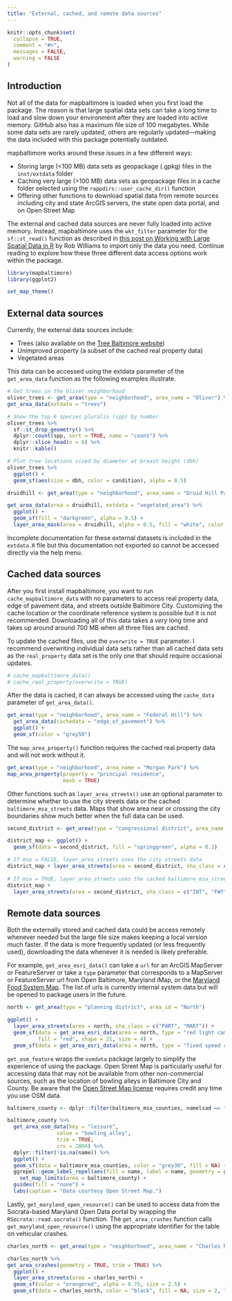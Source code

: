 ```yaml
---
title: "External, cached, and remote data sources"
---
```


```r
knitr::opts_chunk$set(
  collapse = TRUE,
  comment = "#>",
  messages = FALSE,
  warning = FALSE
)
```

## Introduction

Not all of the data for mapbaltimore is loaded when you first load the package. The reason is that large spatial data sets can take a long time to load and slow down your environment after they are loaded into active memory. GitHub also has a maximum file size of 100 megabytes. While some data sets are rarely updated, others are regularly updated—making the data included with this package potentially outdated.

mapbaltimore works around these issues in a few different ways:

- Storing large (<100 MB) data sets as geopackage (.gpkg) files in the `inst/extdata` folder
- Caching very large (>100 MB) data sets as geopackage files in a cache folder selected using the `rappdirs::user_cache_dir()` function
- Offering other functions to download spatial data from remote sources including city and state ArcGIS servers, the state open data portal, and on Open Street Map

The external and cached data sources are never fully loaded into active memory. Instead, mapbaltimore uses the `wkt_filter` parameter for the `sf::st_read()` function as described in [this post on Working with Large Spatial Data in R](https://jayrobwilliams.com/posts/2020/09/spatial-sql) by Rob Williams to import only the data you need. Continue reading to explore how these three different data access options work within the package.

```r
library(mapbaltimore)
library(ggplot2)

set_map_theme()
```

## External data sources

Currently, the external data sources include:

- Trees (also available on the [Tree Baltimore website](https://baltimore.maps.arcgis.com/apps/webappviewer/index.html?id=d2cfbbe9a24b4d988de127852e6c26c8%20))
- Unimproved property (a subset of the cached real property data)
- Vegetated areas

This data can be accessed using the extdata parameter of the `get_area_data` function as the following examples illustrate.

```r
# Get trees in the Oliver neighborhood
oliver_trees <- get_area(type = "neighborhood", area_name = "Oliver") %>% 
get_area_data(extdata = "trees")

# Show the top 6 species pluralis (spp) by number
oliver_trees %>% 
  sf::st_drop_geometry() %>% 
  dplyr::count(spp, sort = TRUE, name = "count") %>% 
  dplyr::slice_head(n = 6) %>% 
  knitr::kable()

# Plot tree locations sized by diameter at breast height (dbh)
oliver_trees %>% 
  ggplot() +
  geom_sf(aes(size = dbh, color = condition), alpha = 0.5)
```

```r
druidhill <- get_area(type = "neighborhood", area_name = "Druid Hill Park")

get_area_data(area = druidhill, extdata = "vegetated_area") %>% 
  ggplot() +
  geom_sf(fill = "darkgreen", alpha = 0.5) +
  layer_area_mask(area = druidhill, alpha = 0.5, fill = "white", color = NA, dist = 5)
```

Incomplete documentation for these external datasets is included in the `extdata.R` file but this documentation not exported so cannot be accessed directly via the help menu.

## Cached data sources

After you first install mapbaltimore, you want to run `cache_mapbaltimore_data` with no parameters to access real property data, edge of pavement data, and streets outside Baltimore City. Customizing the cache location or the coordinate reference system is possible but it is not recommended. Downloading all of this data takes a *very* long time and takes up around around 700 MB when all three files are cached.

To update the cached files, use the `overwrite = TRUE` parameter. I recommend overwriting individual data sets rather than all cached data sets as the `real_property` data set is the only one that should require occasional updates.

```r
# cache_mapbaltimore_data()
# cache_real_property(overwrite = TRUE)
```

After the data is cached, it can always be accessed using the `cache_data` parameter of `get_area_data()`.

```r
get_area(type = "neighborhood", area_name = "Federal Hill") %>% 
  get_area_data(cachedata = "edge_of_pavement") %>% 
  ggplot() +
  geom_sf(color = "grey50")
```

The `map_area_property()` function requires the cached real property data and will not work without it.

```r
get_area(type = "neighborhood", area_name = "Morgan Park") %>% 
map_area_property(property = "principal residence",
                  mask = TRUE)
```

Other functions such as `layer_area_streets()` use an optional parameter to determine whether to use the city streets data or the cached `baltimore_msa_streets` data. Maps that show area near or crossing the city boundaries show much better when the full data can be used.

```r
second_district <- get_area(type = "congressional district", area_name = "2nd District")

district_map <- ggplot() +
  geom_sf(data = second_district, fill = "springgreen", alpha = 0.2)

# If msa = FALSE, layer_area_streets uses the city streets data
district_map + layer_area_streets(area = second_district, sha_class = c("INT", "FWY"))
  
# If msa = TRUE, layer_area_streets uses the cached baltimore_msa_streets data
district_map +
  layer_area_streets(area = second_district, sha_class = c("INT", "FWY"), msa = TRUE)
```

## Remote data sources

Both the externally stored and cached data could be access remotely whenever needed but the large file size makes keeping a local version much faster. If the data is more frequently updated (or less frequently used), downloading the data whenever it is needed is likely preferable.

For example, `get_area_esri_data()` can take a `url` for an ArcGIS MapServer or FeatureServer or take a `type` parameter that corresponds to a MapServer or FeatureServer url from Open Baltimore, Maryland iMap, or the [Maryland Food System Map](https://mdfoodsystemmap.org/). The list of urls is currently internal system data but will be opened to package users in the future. 

```r
north <- get_area(type = "planning district", area_id = "North")

ggplot() +
  layer_area_streets(area = north, sha_class = c("PART", "MART")) +
  geom_sf(data = get_area_esri_data(area = north, type = "red light cameras"),
          fill = "red", shape = 21, size = 4) +
  geom_sf(data = get_area_esri_data(area = north, type = "fixed speed cameras"), fill = "yellow", shape = 25, size = 2)
```

`get_osm_feature` wraps the `osmdata` package largely to simplify the experience of using the package. Open Street Map is particularly useful for accessing data that may not be available from other non-commercial sources, such as the location of bowling alleys in Baltimore City and County. Be aware that the [Open Street Map license](https://wiki.osmfoundation.org/wiki/Licence/Licence_and_Legal_FAQ#What_is_the_licence.2C_how_can_I_use_it.3F) requires credit any time you use OSM data.  

```r
baltimore_county <- dplyr::filter(baltimore_msa_counties, namelsad == "Baltimore County")

baltimore_county %>% 
  get_area_osm_data(key = "leisure",
                value = "bowling_alley",
                trim = TRUE,
                crs = 2804) %>% 
  dplyr::filter(!is.na(name)) %>% 
  ggplot() +
  geom_sf(data = baltimore_msa_counties, color = "grey30", fill = NA) +
  ggrepel::geom_label_repel(aes(fill = name, label = name, geometry = geometry), stat = "sf_coordinates", force = 10, color = "white") +
    set_map_limits(area = baltimore_county) +
  guides(fill = "none") +
  labs(caption = "Data courtesy Open Street Map.")
```

Lastly, `get_maryland_open_resource()` can be used to access data from the Socrata-based Maryland Open Data portal by wrapping the `RSocrata::read.socrata()` function. The `get_area_crashes` function calls `get_maryland_open_resource()` using the appropriate identifier for the table on vehicular crashes.

```r
charles_north <- get_area(type = "neighborhood", area_name = "Charles North")

charles_north %>% 
get_area_crashes(geometry = TRUE, trim = TRUE) %>% 
  ggplot() +
  layer_area_streets(area = charles_north) +
  geom_sf(color = "orangered", alpha = 0.75, size = 2.5) +
  geom_sf(data = charles_north, color = "black", fill = NA, size = 2, linetype = "dashed")
```

